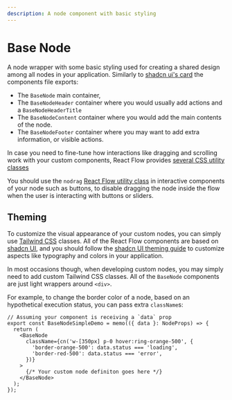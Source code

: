 ```yaml
---
description: A node component with basic styling
---
```



# Base Node

A node wrapper with some basic styling used for creating a shared design among all nodes in your application.
Similarly to [shadcn ui's card](https://ui.shadcn.com/docs/components/card) the components file exports:

- The `BaseNode` main container,
- The `BaseNodeHeader` container where you would usually add actions and a `BaseNodeHeaderTitle`
- The `BaseNodeContent` container where you would add the main contents of the node.
- The `BaseNodeFooter` container where you may want to add extra information, or visible actions.

In case you need to fine-tune how interactions like dragging and scrolling work with your custom components, 
React Flow provides [several CSS utility classes](/learn/customization/utility-classes)

You should use the `nodrag` [React Flow utility class](/learn/customization/utility-classes)
in interactive components of your node such as buttons, to disable dragging
the node inside the flow when the user is interacting with buttons or sliders.

<UiComponentViewer id="base-node" />

## Theming

To customize the visual appearance of your custom nodes, you can simply use
[Tailwind CSS](https://tailwindcss.com/) classes. All of the React Flow
components are based on [shadcn UI](https://ui.shadcn.com/), and you should follow
the [shadcn UI theming guide](https://ui.shadcn.com/docs/theming) to customize aspects like typography and colors
in your application.

In most occasions though, when developing custom nodes, you may simply need to
add custom Tailwind CSS classes. All of the `BaseNode` components are just light wrappers around `<div>`.

For example, to change the border color of a node, based on an hypothetical execution status,
you can pass extra `className`s:

```tsx
// Assuming your component is receiving a `data` prop
export const BaseNodeSimpleDemo = memo(({ data }: NodeProps) => {
  return (
    <BaseNode
      className={cn('w-[350px] p-0 hover:ring-orange-500', {
        'border-orange-500': data.status === 'loading',
        'border-red-500': data.status === 'error',
      })}
    >
      {/* Your custom node definiton goes here */}
    </BaseNode>
  );
});
```
